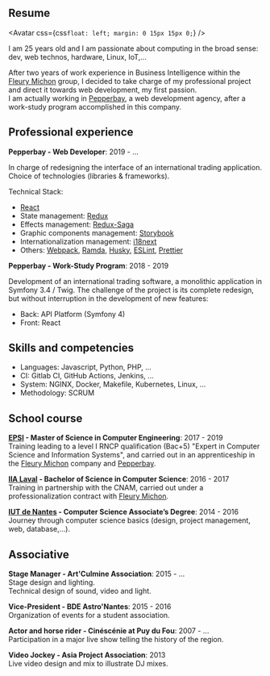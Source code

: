 
<SEO title="Resume" />

<article>

<h1>Resume</h1>

<Avatar
  css={css`
    float: left;
    margin: 0 15px 15px 0;
  `}
/>

I am 25 years old and I am passionate about computing in the broad sense:
dev, web technos, hardware, Linux, IoT,...

After two years of work experience in Business Intelligence within the [Fleury Michon](https://www.fleurymichon.fr/) group, I decided to take charge of my professional project and direct it towards web development, my first passion.  
I am actually working in [Pepperbay](https://www.pepperbay.fr/), a web development agency, after a work-study program accomplished in this company.

## Professional experience

**Pepperbay - Web Developer**: 2019 - ...

In charge of redesigning the interface of an international trading application.  
Choice of technologies (libraries & frameworks).

Technical Stack:

- [React](https://reactjs.org/)
- State management: [Redux](https://redux.js.org/)
- Effects management: [Redux-Saga](https://redux-saga.js.org/)
- Graphic components management: [Storybook](https://storybook.js.org/)
- Internationalization management: [i18next](https://www.i18next.com/)
- Others: [Webpack](https://webpack.js.org/), [Ramda](https://ramdajs.com/), [Husky](https://github.com/typicode/husky), [ESLint](https://eslint.org/), [Prettier](https://prettier.io/)

**Pepperbay - Work-Study Program**: 2018 - 2019

Development of an international trading software, a monolithic application in Symfony 3.4 / Twig.
The challenge of the project is its complete redesign, but without interruption in the development of new features:

- Back: API Platform (Symfony 4)
- Front: React

## Skills and competencies

- Languages: Javascript, Python, PHP, ...
- CI: Gitlab CI, GitHub Actions, Jenkins, ...
- System: NGINX, Docker, Makefile, Kubernetes, Linux, ...
- Methodology: SCRUM

## School course

**[EPSI](http://www.epsi.fr/) - Master of Science in Computer Engineering**: 2017 - 2019  
Training leading to a level I RNCP qualification (Bac+5) "Expert in Computer Science and Information Systems", and carried out in an apprenticeship in the [Fleury Michon](https://www.fleurymichon.fr/) company and [Pepperbay](https://www.pepperbay.fr/).

**[IIA Laval](http://iia-laval.fr/) - Bachelor of Science in Computer Science**: 2016 - 2017  
Training in partnership with the CNAM, carried out under a professionalization contract with [Fleury Michon](https://www.fleurymichon.fr/).

**[IUT de Nantes](https://iutnantes.univ-nantes.fr/formations/dut-bac-2-/dut-informatique-2019469.kjsp) - Computer Science Associate’s Degree**: 2014 - 2016  
Journey through computer science basics (design, project management, web, database,...).

## Associative

**Stage Manager - Art'Culmine Association**: 2015 - ...  
Stage design and lighting.  
Technical design of sound, video and light.

**Vice-President - BDE Astro'Nantes**: 2015 - 2016  
Organization of events for a student association.

**Actor and horse rider - Cinéscénie at Puy du Fou**: 2007 - ...  
Participation in a major live show telling the history of the region.

**Video Jockey - Asia Project Association**: 2013  
Live video design and mix to illustrate DJ mixes.

</article>

